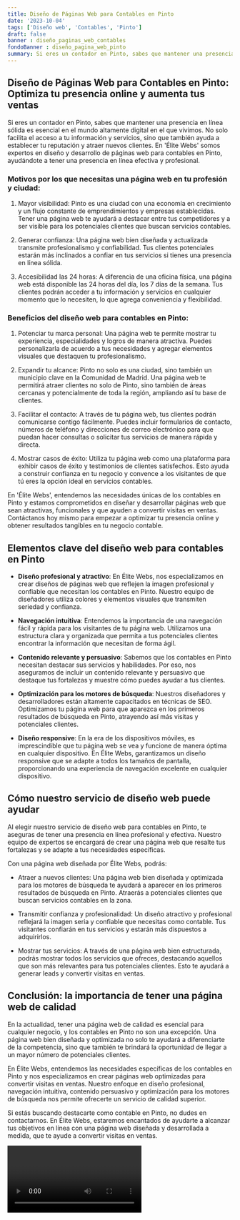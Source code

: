 ```yaml
---
title: Diseño de Páginas Web para Contables en Pinto
date: '2023-10-04'
tags: ['Diseño web', 'Contables', 'Pinto']
draft: false
banner : diseño_paginas_web_contables
fondoBanner : diseño_pagina_web_pinto
summary: Si eres un contador en Pinto, sabes que mantener una presencia en línea sólida es esencial en el mundo altamente digital en el que vivimos. No solo facilita el acceso a tu información y servicios, sino que también ayuda a establecer tu reputación y atraer nuevos clientes. En 'Élite Webs' somos expertos en diseño y desarrollo de páginas web para contables en Pinto, ayudándote a tener una presencia en línea efectiva y profesional.
---
```


## Diseño de Páginas Web para Contables en Pinto: Optimiza tu presencia online y aumenta tus ventas

Si eres un contador en Pinto, sabes que mantener una presencia en línea sólida es esencial en el mundo altamente digital en el que vivimos. No solo facilita el acceso a tu información y servicios, sino que también ayuda a establecer tu reputación y atraer nuevos clientes. En 'Élite Webs' somos expertos en diseño y desarrollo de páginas web para contables en Pinto, ayudándote a tener una presencia en línea efectiva y profesional.

### Motivos por los que necesitas una página web en tu profesión y ciudad:

1. Mayor visibilidad: Pinto es una ciudad con una economía en crecimiento y un flujo constante de emprendimientos y empresas establecidas. Tener una página web te ayudará a destacar entre tus competidores y a ser visible para los potenciales clientes que buscan servicios contables.

2. Generar confianza: Una página web bien diseñada y actualizada transmite profesionalismo y confiabilidad. Tus clientes potenciales estarán más inclinados a confiar en tus servicios si tienes una presencia en línea sólida.

3. Accesibilidad las 24 horas: A diferencia de una oficina física, una página web está disponible las 24 horas del día, los 7 días de la semana. Tus clientes podrán acceder a tu información y servicios en cualquier momento que lo necesiten, lo que agrega conveniencia y flexibilidad.

### Beneficios del diseño web para contables en Pinto:

1. Potenciar tu marca personal: Una página web te permite mostrar tu experiencia, especialidades y logros de manera atractiva. Puedes personalizarla de acuerdo a tus necesidades y agregar elementos visuales que destaquen tu profesionalismo.

2. Expandir tu alcance: Pinto no solo es una ciudad, sino también un municipio clave en la Comunidad de Madrid. Una página web te permitirá atraer clientes no solo de Pinto, sino también de áreas cercanas y potencialmente de toda la región, ampliando así tu base de clientes.

3. Facilitar el contacto: A través de tu página web, tus clientes podrán comunicarse contigo fácilmente. Puedes incluir formularios de contacto, números de teléfono y direcciones de correo electrónico para que puedan hacer consultas o solicitar tus servicios de manera rápida y directa.

4. Mostrar casos de éxito: Utiliza tu página web como una plataforma para exhibir casos de éxito y testimonios de clientes satisfechos. Esto ayuda a construir confianza en tu negocio y convence a los visitantes de que tú eres la opción ideal en servicios contables.

En 'Élite Webs', entendemos las necesidades únicas de los contables en Pinto y estamos comprometidos en diseñar y desarrollar páginas web que sean atractivas, funcionales y que ayuden a convertir visitas en ventas. Contáctanos hoy mismo para empezar a optimizar tu presencia online y obtener resultados tangibles en tu negocio contable.

<GifSeo />

<Cta />

## Elementos clave del diseño web para contables en Pinto

- **Diseño profesional y atractivo**: En Élite Webs, nos especializamos en crear diseños de páginas web que reflejen la imagen profesional y confiable que necesitan los contables en Pinto. Nuestro equipo de diseñadores utiliza colores y elementos visuales que transmiten seriedad y confianza.

- **Navegación intuitiva**: Entendemos la importancia de una navegación fácil y rápida para los visitantes de tu página web. Utilizamos una estructura clara y organizada que permita a tus potenciales clientes encontrar la información que necesitan de forma ágil.

- **Contenido relevante y persuasivo**: Sabemos que los contables en Pinto necesitan destacar sus servicios y habilidades. Por eso, nos aseguramos de incluir un contenido relevante y persuasivo que destaque tus fortalezas y muestre cómo puedes ayudar a tus clientes.

- **Optimización para los motores de búsqueda**: Nuestros diseñadores y desarrolladores están altamente capacitados en técnicas de SEO. Optimizamos tu página web para que aparezca en los primeros resultados de búsqueda en Pinto, atrayendo así más visitas y potenciales clientes.

- **Diseño responsive**: En la era de los dispositivos móviles, es imprescindible que tu página web se vea y funcione de manera óptima en cualquier dispositivo. En Élite Webs, garantizamos un diseño responsive que se adapte a todos los tamaños de pantalla, proporcionando una experiencia de navegación excelente en cualquier dispositivo.

## Cómo nuestro servicio de diseño web puede ayudar

Al elegir nuestro servicio de diseño web para contables en Pinto, te aseguras de tener una presencia en línea profesional y efectiva. Nuestro equipo de expertos se encargará de crear una página web que resalte tus fortalezas y se adapte a tus necesidades específicas.

Con una página web diseñada por Élite Webs, podrás:

- Atraer a nuevos clientes: Una página web bien diseñada y optimizada para los motores de búsqueda te ayudará a aparecer en los primeros resultados de búsqueda en Pinto. Atraerás a potenciales clientes que buscan servicios contables en la zona.

- Transmitir confianza y profesionalidad: Un diseño atractivo y profesional reflejará la imagen seria y confiable que necesitas como contable. Tus visitantes confiarán en tus servicios y estarán más dispuestos a adquirirlos.

- Mostrar tus servicios: A través de una página web bien estructurada, podrás mostrar todos los servicios que ofreces, destacando aquellos que son más relevantes para tus potenciales clientes. Esto te ayudará a generar leads y convertir visitas en ventas.

## Conclusión: la importancia de tener una página web de calidad

En la actualidad, tener una página web de calidad es esencial para cualquier negocio, y los contables en Pinto no son una excepción. Una página web bien diseñada y optimizada no solo te ayudará a diferenciarte de la competencia, sino que también te brindará la oportunidad de llegar a un mayor número de potenciales clientes.

En Élite Webs, entendemos las necesidades específicas de los contables en Pinto y nos especializamos en crear páginas web optimizadas para convertir visitas en ventas. Nuestro enfoque en diseño profesional, navegación intuitiva, contenido persuasivo y optimización para los motores de búsqueda nos permite ofrecerte un servicio de calidad superior.

Si estás buscando destacarte como contable en Pinto, no dudes en contactarnos. En Élite Webs, estaremos encantados de ayudarte a alcanzar tus objetivos en línea con una página web diseñada y desarrollada a medida, que te ayude a convertir visitas en ventas.

<Video />

<CtaBot job='Contables' city='Pinto'/>

<Gmaps query='Pinto+españa+maps' />